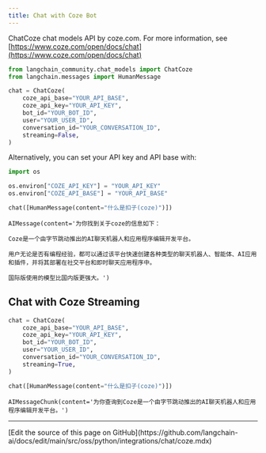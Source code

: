 ```yaml
---
title: Chat with Coze Bot
---
```


ChatCoze chat models API by coze.com. For more information, see [https://www.coze.com/open/docs/chat](https://www.coze.com/open/docs/chat)

```python
from langchain_community.chat_models import ChatCoze
from langchain.messages import HumanMessage
```

```python
chat = ChatCoze(
    coze_api_base="YOUR_API_BASE",
    coze_api_key="YOUR_API_KEY",
    bot_id="YOUR_BOT_ID",
    user="YOUR_USER_ID",
    conversation_id="YOUR_CONVERSATION_ID",
    streaming=False,
)
```

Alternatively, you can set your API key and API base with:

```python
import os

os.environ["COZE_API_KEY"] = "YOUR_API_KEY"
os.environ["COZE_API_BASE"] = "YOUR_API_BASE"
```

```python
chat([HumanMessage(content="什么是扣子(coze)")])
```

```output
AIMessage(content='为你找到关于coze的信息如下：

Coze是一个由字节跳动推出的AI聊天机器人和应用程序编辑开发平台。

用户无论是否有编程经验，都可以通过该平台快速创建各种类型的聊天机器人、智能体、AI应用和插件，并将其部署在社交平台和即时聊天应用程序中。

国际版使用的模型比国内版更强大。')
```

## Chat with Coze Streaming

```python
chat = ChatCoze(
    coze_api_base="YOUR_API_BASE",
    coze_api_key="YOUR_API_KEY",
    bot_id="YOUR_BOT_ID",
    user="YOUR_USER_ID",
    conversation_id="YOUR_CONVERSATION_ID",
    streaming=True,
)
```

```python
chat([HumanMessage(content="什么是扣子(coze)")])
```

```output
AIMessageChunk(content='为你查询到Coze是一个由字节跳动推出的AI聊天机器人和应用程序编辑开发平台。')
```

---

<Callout icon="pen-to-square" iconType="regular">
  [Edit the source of this page on GitHub](https://github.com/langchain-ai/docs/edit/main/src/oss/python/integrations/chat/coze.mdx)
</Callout>
